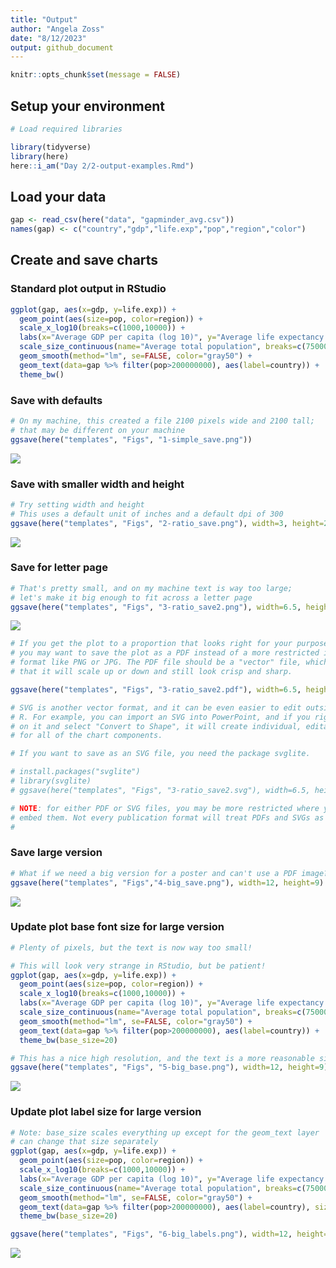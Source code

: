 ```yaml
---
title: "Output"
author: "Angela Zoss"
date: "8/12/2023"
output: github_document
---
```


```r
knitr::opts_chunk$set(message = FALSE)
```

## Setup your environment

```r

# Load required libraries

library(tidyverse)
library(here)
here::i_am("Day 2/2-output-examples.Rmd")

```

## Load your data

```r

gap <- read_csv(here("data", "gapminder_avg.csv"))
names(gap) <- c("country","gdp","life.exp","pop","region","color")

```

## Create and save charts

### Standard plot output in RStudio

```r

ggplot(gap, aes(x=gdp, y=life.exp)) +
  geom_point(aes(size=pop, color=region)) +
  scale_x_log10(breaks=c(1000,10000)) + 
  labs(x="Average GDP per capita (log 10)", y="Average life expectancy at birth", title="Averages across all years of the traditional Gapminder dataset", color="Region") +
  scale_size_continuous(name="Average total population", breaks=c(7500000,75000000,750000000),labels=c("7.5 million","75 million","750 million")) +
  geom_smooth(method="lm", se=FALSE, color="gray50") +
  geom_text(data=gap %>% filter(pop>200000000), aes(label=country)) +
  theme_bw()

```

### Save with defaults

```r
# On my machine, this created a file 2100 pixels wide and 2100 tall; 
# that may be different on your machine
ggsave(here("templates", "Figs", "1-simple_save.png"))
```

![](../templates/Figs/1-simple_save.png)

### Save with smaller width and height

```r
# Try setting width and height
# This uses a default unit of inches and a default dpi of 300
ggsave(here("templates", "Figs", "2-ratio_save.png"), width=3, height=2)
```

![](../templates/Figs/2-ratio_save.png)

### Save for letter page

```r
# That's pretty small, and on my machine text is way too large; 
# let's make it big enough to fit across a letter page
ggsave(here("templates", "Figs", "3-ratio_save2.png"), width=6.5, height=4.25)
```

![](../templates/Figs/3-ratio_save2.png)

```r
# If you get the plot to a proportion that looks right for your purposes,
# you may want to save the plot as a PDF instead of a more restricted image 
# format like PNG or JPG. The PDF file should be a "vector" file, which means
# that it will scale up or down and still look crisp and sharp.

ggsave(here("templates", "Figs", "3-ratio_save2.pdf"), width=6.5, height=4.25)

# SVG is another vector format, and it can be even easier to edit outside of
# R. For example, you can import an SVG into PowerPoint, and if you right-click
# on it and select "Convert to Shape", it will create individual, editable shapes
# for all of the chart components.

# If you want to save as an SVG file, you need the package svglite.

# install.packages("svglite")
# library(svglite)
# ggsave(here("templates", "Figs", "3-ratio_save2.svg"), width=6.5, height=4.25)

# NOTE: for either PDF or SVG files, you may be more restricted where you can
# embed them. Not every publication format will treat PDFs and SVGs as images.
# 

```


### Save large version

```r
# What if we need a big version for a poster and can't use a PDF image?
ggsave(here("templates", "Figs","4-big_save.png"), width=12, height=9)
```

![](../templates/Figs/4-big_save.png)

### Update plot base font size for large version

```r
# Plenty of pixels, but the text is now way too small!

# This will look very strange in RStudio, but be patient!
ggplot(gap, aes(x=gdp, y=life.exp)) +
  geom_point(aes(size=pop, color=region)) +
  scale_x_log10(breaks=c(1000,10000)) + 
  labs(x="Average GDP per capita (log 10)", y="Average life expectancy at birth", title="Averages across all years of the traditional Gapminder dataset", color="Region") +
  scale_size_continuous(name="Average total population", breaks=c(7500000,75000000,750000000),labels=c("7.5 million","75 million","750 million")) +
  geom_smooth(method="lm", se=FALSE, color="gray50") +
  geom_text(data=gap %>% filter(pop>200000000), aes(label=country)) +
  theme_bw(base_size=20)

# This has a nice high resolution, and the text is a more reasonable size
ggsave(here("templates", "Figs", "5-big_base.png"), width=12, height=9)
```

![](../templates/Figs/5-big_base.png)

### Update plot label size for large version

```r
# Note: base_size scales everything up except for the geom_text layer
# can change that size separately
ggplot(gap, aes(x=gdp, y=life.exp)) +
  geom_point(aes(size=pop, color=region)) +
  scale_x_log10(breaks=c(1000,10000)) + 
  labs(x="Average GDP per capita (log 10)", y="Average life expectancy at birth", title="Averages across all years of the traditional Gapminder dataset", color="Region") +
  scale_size_continuous(name="Average total population", breaks=c(7500000,75000000,750000000),labels=c("7.5 million","75 million","750 million")) +
  geom_smooth(method="lm", se=FALSE, color="gray50") +
  geom_text(data=gap %>% filter(pop>200000000), aes(label=country), size=10) +
  theme_bw(base_size=20)

ggsave(here("templates", "Figs", "6-big_labels.png"), width=12, height=9)

```

![](../templates/Figs/6-big_labels.png)